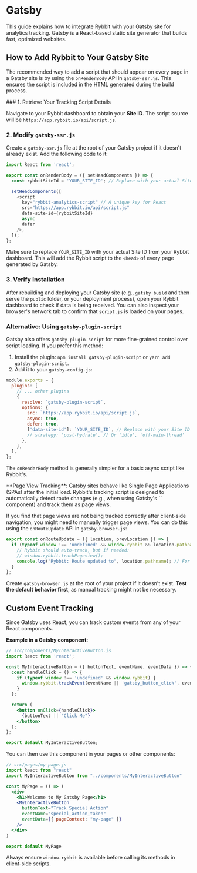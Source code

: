 
# Gatsby

This guide explains how to integrate Rybbit with your Gatsby site for analytics tracking. Gatsby is a React-based static site generator that builds fast, optimized websites.

## How to Add Rybbit to Your Gatsby Site

The recommended way to add a script that should appear on every page in a Gatsby site is by using the `onRenderBody` API in `gatsby-ssr.js`. This ensures the script is included in the HTML generated during the build process.

<Steps>
### 1. Retrieve Your Tracking Script Details

Navigate to your Rybbit dashboard to obtain your **Site ID**. The script source will be `https://app.rybbit.io/api/script.js`.

### 2. Modify `gatsby-ssr.js`

Create a `gatsby-ssr.js` file at the root of your Gatsby project if it doesn't already exist. Add the following code to it:

```javascript filename="gatsby-ssr.js"
import React from 'react';

export const onRenderBody = ({ setHeadComponents }) => {
  const rybbitSiteId = 'YOUR_SITE_ID'; // Replace with your actual Site ID

  setHeadComponents([
    <script
      key="rybbit-analytics-script" // A unique key for React
      src="https://app.rybbit.io/api/script.js"
      data-site-id={rybbitSiteId}
      async
      defer
    />,
  ]);
};
```
Make sure to replace `YOUR_SITE_ID` with your actual Site ID from your Rybbit dashboard. This will add the Rybbit script to the `<head>` of every page generated by Gatsby.

### 3. Verify Installation

After rebuilding and deploying your Gatsby site (e.g., `gatsby build` and then serve the `public` folder, or your deployment process), open your Rybbit dashboard to check if data is being received. You can also inspect your browser's network tab to confirm that `script.js` is loaded on your pages.
</Steps>

### Alternative: Using `gatsby-plugin-script`

Gatsby also offers `gatsby-plugin-script` for more fine-grained control over script loading. If you prefer this method:

1.  Install the plugin: `npm install gatsby-plugin-script` or `yarn add gatsby-plugin-script`.
2.  Add it to your `gatsby-config.js`:

```javascript filename="gatsby-config.js"
module.exports = {
  plugins: [
    // ... other plugins
    {
      resolve: `gatsby-plugin-script`,
      options: {
        src: `https://app.rybbit.io/api/script.js`,
        async: true,
        defer: true,
        ['data-site-id']: `YOUR_SITE_ID`, // Replace with your Site ID
        // strategy: 'post-hydrate', // Or 'idle', 'off-main-thread'
      },
    },
  ],
};
```
The `onRenderBody` method is generally simpler for a basic async script like Rybbit's.

<Callout type="info">
  **Page View Tracking**: Gatsby sites behave like Single Page Applications (SPAs) after the initial load. Rybbit's tracking script is designed to automatically detect route changes (e.g., when using Gatsby's `<Link>` component) and track them as page views.

  If you find that page views are not being tracked correctly after client-side navigation, you might need to manually trigger page views. You can do this using the `onRouteUpdate` API in `gatsby-browser.js`:

  ```javascript filename="gatsby-browser.js"
  export const onRouteUpdate = ({ location, prevLocation }) => {
    if (typeof window !== 'undefined' && window.rybbit && location.pathname !== prevLocation?.pathname) {
      // Rybbit should auto-track, but if needed:
      // window.rybbit.trackPageview();
      console.log("Rybbit: Route updated to", location.pathname); // For debugging
    }
  };
  ```
  Create `gatsby-browser.js` at the root of your project if it doesn't exist. **Test the default behavior first**, as manual tracking might not be necessary.
</Callout>

## Custom Event Tracking

Since Gatsby uses React, you can track custom events from any of your React components.

**Example in a Gatsby component:**
```jsx
// src/components/MyInteractiveButton.js
import React from 'react';

const MyInteractiveButton = ({ buttonText, eventName, eventData }) => {
  const handleClick = () => {
    if (typeof window !== 'undefined' && window.rybbit) {
      window.rybbit.trackEvent(eventName || 'gatsby_button_click', eventData || {});
    }
  };

  return (
    <button onClick={handleClick}>
      {buttonText || "Click Me"}
    </button>
  );
};

export default MyInteractiveButton;
```
You can then use this component in your pages or other components:
```jsx
// src/pages/my-page.js
import React from "react"
import MyInteractiveButton from "../components/MyInteractiveButton"

const MyPage = () => (
  <div>
    <h1>Welcome to My Gatsby Page</h1>
    <MyInteractiveButton
      buttonText="Track Special Action"
      eventName="special_action_taken"
      eventData={{ pageContext: "my-page" }}
    />
  </div>
)

export default MyPage
```

Always ensure `window.rybbit` is available before calling its methods in client-side scripts.